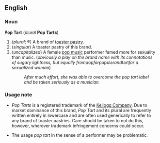 ==English==
===Noun===
'''Pop Tart''' (''plural'' '''Pop Tarts''')

#(''plural''; &reg;) A brand of [[toaster pastry]].
#(''singular'') A toaster pastry of this brand.
#(''uncapitalized'') A female [[pop music]] performer famed more for sexuality than music. (''obviously a play on the brand name with its connotations of sugary lightness, but equally from ''pop'' for ''popular'' and ''tart'' for a sexualized woman'')
#: ''After much effort, she was able to overcome the pop tart label and be taken seriously as a musician.''

===Usage note===
*''Pop Tarts'' is a registered trademark of the [[Wikipedia:Kellogg Company|Kellogg Company]].  Due to market dominance of this brand, ''Pop Tart'' and its plural are frequently written entirely in lowercase and are often used generically to refer to any brand of toaster pastries.  Care should be taken to not do this, however, wherever trademark infringement concerns could occur.

*The usage ''pop tart'' in the sense of a performer may be problematic.